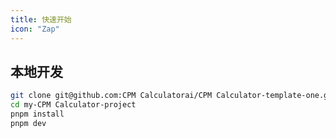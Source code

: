 ```yaml
---
title: 快速开始
icon: "Zap"
---
```


## 本地开发
```bash
git clone git@github.com:CPM Calculatorai/CPM Calculator-template-one.git my-CPM Calculator-project
cd my-CPM Calculator-project
pnpm install
pnpm dev
```

